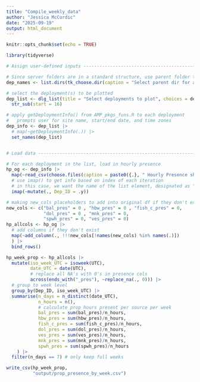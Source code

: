 ```yaml
---
title: "Compile_weekly_data"
author: "Jessica McCordic"
date: "2025-09-19"
output: html_document
---
```


```r
knitr::opts_chunk$set(echo = TRUE)
```

```r

library(tidyverse)


```



```r

# Assign user-defined inputs ----------------------------------------------

# Since server folders are in a standard structure, use parent folder to get list of all deployments
dep_names <- list.dirs(tk_choose.dir(caption = "Select parent dir for all deployment folders"), recursive = FALSE, full.names = FALSE)

# select the deployment(s) to be plotted
dep_list <- dlg_list(title = "Select deployments to plot", choices = dep_names, multiple = TRUE)$res |>
  str_sub(start = 16)

# apply getDeploymentInfo() from AMP_pkgs_funs.R to each deployment
#   prompts user for site name, start/end date, and time zones
dep_info <- dep_list |>
  # map(~getDeploymentInfo(.)) |>
  set_names(dep_list)


# Load data ---------------------------------------------------------------

# For each deployment in the list, load in hourly presence
hp_og <- dep_info |>
  map(~read_csv(choose.files(caption = paste0({.}, " Hourly Presence sheet .csv"))))|>
  # use imap() to get info based on index of each iteration
  # in this case, we want the name of the list element, designated as ".y"
  imap(~mutate(., Dep_ID = .y))


```


```r

# making new_cols placeholders to add into original df if they don't exist
new_cols <- c("bal_pres" = 0 , "hbw_pres" = 0 , "fish_c_pres" = 0, 
              "dol_pres" = 0 , "mnk_pres" = 0, 
              "spwh_pres" = 0, "ves_pres" = 0)
hp_allcols <- hp_og |>
  # add columns if they don't exist
  map(~add_column(., !!!new_cols[!names(new_cols) %in% names(.)])
  ) |>
  bind_rows()

```



```r

hp_week_prop <- hp_allcols |>
  mutate(iso_week_UTC = isoweek(UTC),
         date_UTC = date(UTC),
         # replace all NA's with 0's in presence cols
         across(ends_with("_pres"), ~replace_na(., 0))) |>
  # group to week level
  group_by(Dep_ID, iso_week_UTC) |>
  summarise(n_days = n_distinct(date_UTC),
            n_hours = n(),
            # calculate prop hours present per source per week
            bal_pres = sum(bal_pres)/n_hours,
            hbw_pres = sum(hbw_pres)/n_hours, 
            fish_c_pres = sum(fish_c_pres)/n_hours,
            dol_pres = sum(dol_pres)/n_hours,
            ves_pres = sum(ves_pres)/n_hours,
            mnk_pres = sum(mnk_pres)/n_hours,
            spwh_pres = sum(spwh_pres)/n_hours
    ) |>
  filter(n_days == 7) # only keep full weeks

```

```r

write_csv(hp_week_prop,
          "output/prop_presence_by_week.csv")

```
